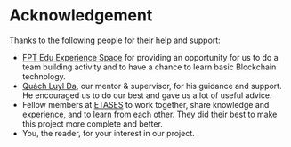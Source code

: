 # Acknowledgement {.unnumbered}

Thanks to the following people for their help and support:

  * [FPT Edu Experience Space](https://www.facebook.com/FEExpSpace) for providing an opportunity for us to do a team building activity and to have a chance to learn basic Blockchain technology.
  * [Quách Luyl Đa](https://www.facebook.com/luyldaquach), our mentor & supervisor, for his guidance and support. He encouraged us to do our best and gave us a lot of useful advice.
  * Fellow members at [ETASES](https://github.com/etases) to work together, share knowledge and experience, and to learn from each other. They did their best to make this project more complete and better.
  * You, the reader, for your interest in our project.
